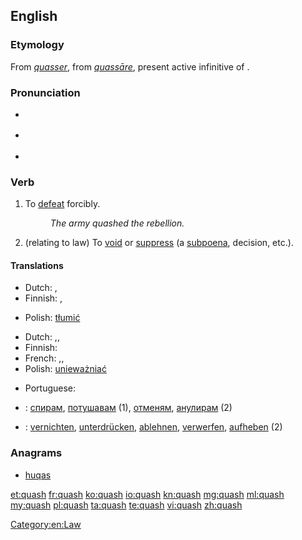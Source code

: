 ==English==

===Etymology===
From {{etyl|fro}} ''[[quasser]]'', from {{etyl|la}} ''[[quassare|quassāre]]'', present active infinitive of {{term|quasso|quassō|lang=la}}.

===Pronunciation===
* {{a|RP}} {{IPA|/kwɒʃ/}}
* {{a|GenAm}} {{IPA|/kwɑʃ/}}
* {{rhymes|ɒʃ}}

===Verb===
{{en-verb|quash|es}}

# To [[defeat]] forcibly.
#: ''The army quashed the rebellion.''
# (relating to law) To [[void]] or [[suppress]] (a [[subpoena]], decision, etc.).

====Translations====
{{trans-top|to defeat forcibly}}
* Dutch: {{t-|nl|onderdrukken}},
* Finnish: {{t-|fi|tukahduttaa}}, {{t+|fi|kukistaa}}
{{trans-mid}}
* Polish: [[tłumić]]
{{trans-bottom}}

{{trans-top|to void or suppress (a subpoena, decision)}}
* Dutch: {{t-|nl|vernietigen}},{{t-|nl|ongeldig verklaren}},
* Finnish: {{t+|fi|kumota}}
* French: {{t-|fr|supprimer}},{{t-|fr|annuler}},
* Polish: [[unieważniać]]
{{trans-mid}}
* Portuguese: {{t+|pt|anular}}
{{trans-bottom}}

{{checktrans-top}}
* {{ttbc|bg}}: [[спирам]], [[потушавам]] (1), [[отменям]], [[анулирам]] (2)
* {{ttbc|de}}: [[vernichten]], [[unterdrücken]], [[ablehnen]], [[verwerfen]], [[aufheben]] (2)
{{trans-bottom}}

===Anagrams===
* [[huqas#English|huqas]]

[[Category:en:Law]]

[[et:quash]]
[[fr:quash]]
[[ko:quash]]
[[io:quash]]
[[kn:quash]]
[[mg:quash]]
[[ml:quash]]
[[my:quash]]
[[pl:quash]]
[[ta:quash]]
[[te:quash]]
[[vi:quash]]
[[zh:quash]]
